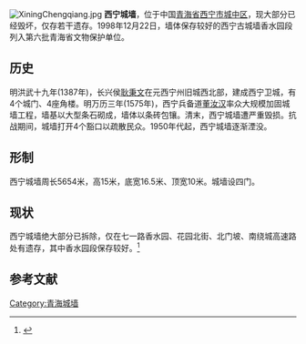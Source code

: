 [[File:XiningChengqiang.jpg|thumb]]
'''西宁城墙'''，位于中国[[青海省|青海省]][[西宁市|西宁市]][[城中区_(西宁市)|城中区]]，现大部分已经毁坏，仅存若干遗存。1998年12月22日，墙体保存较好的西宁古城墙香水园段列入第六批青海省文物保护单位。

== 历史 ==
明洪武十九年(1387年)，长兴侯[[耿秉文|耿秉文]]在元西宁州旧城西北部，建成西宁卫城，有4个城门、4座角楼。明万历三年(1575年)，西宁兵备道[[董汝汉|董汝汉]]率众大规模加固城墙工程，墙基以大型条石砌成，墙体以条砖包镶。清末，西宁城墙遭严重毁损。抗战期间，城墙打开4个豁口以疏散民众。1950年代起，西宁城墙逐渐湮没。

== 形制 ==
西宁城墙周长5654米，高15米，底宽16.5米、顶宽10米。城墙设四门。

== 现状 ==
{{文物保护单位
|名称 = 西宁古城墙香水园段
|图片 = 
|说明 = 
|级别 = 省级
|省名 = 青海省
|市/县名 = 
|所在 = 西宁市城中区
|坐标 =<!-- 请使用{{Coord}}模板 -->
|分类 = 古遗址
|时代 = 明
|编号 = 
|登录 = 1998年12月22日
}}
西宁城墙绝大部分已拆除，仅在七一路香水园、花园北街、北门坡、南绕城高速路处有遗存，其中香水园段保存较好。<ref>{{Cite web |url=http://roll.sohu.com/20150508/n412656895.shtml |title=古城无古，何处寻找西宁古城 |access-date=2015-05-10 |archive-date=2015-05-18 |archive-url=https://web.archive.org/web/20150518084839/http://roll.sohu.com/20150508/n412656895.shtml |dead-url=no }}</ref>

==参考文献==
{{reflist}}

[[Category:青海城墙|Category:青海城墙]]